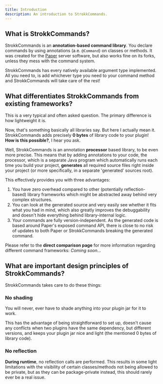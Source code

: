 ```yaml
---
title: Introduction
description: An introduction to StrokkCommands.
---
```


## What is StrokkCommands?
StrokkCommands is an **annotation-based command library**. You declare commands by using annotations (a.e. `@Command`)
on classes or methods. It was created for the [Paper](https://github.com/PaperMC/Paper) server software, but
also works fine on its forks, unless they mess with the command system.

StrokkCommands has every natively available argument type implemented. All you need to, is add whichever
type you need to your command method and StrokkCommands will take care of the rest!

## What differentiates StrokkCommands from existing frameworks?
This is a very typical and often asked question. The primary difference is how lightweight it is.

Now, that's something basically all libraries say. But here I actually mean it. StrokkCommands
adds precisely **0 bytes** of library code to your plugin! **How is this possible?**, I hear you ask.

Well, StrokkCommands is an annotation **processor** based library, to be even more precise.
This means that by adding annotations to your code, the processor, which is a separate Java
program which automatically runs each time you build your project, **generates** all required
source files right inside your project (or more specifically, in a separate 'generated' sources root).

This effectively provides you with three advantages:
1. You have zero overhead compared to other (potentially reflection-based) library frameworks which might
be abstracted away behind very complex structures.
2. You can look at the generated source and very easily see whether it fits what you had in mind, which also
greatly improves the debuggability and doesn't hide everything behind library-internal logic.
3. Your commands are fully version-independent. As the generated code is based around Paper's exposed command API,
there is close to no risk of updates to both Paper or StrokkCommands breaking the generated command.

Please refer to the **direct comparison page** for more information regarding different command frameworks: *Coming soon...*

## What are important design principles of StrokkCommands?
StrokkCommands takes care to do these things:

### No shading
You will never, ever have to shade anything into your plugin jar for it to work.

This has the advantage of being straightforward to set up, doesn't cause any
conflicts when two plugins have the same dependency, but different versions,
and keeps your plugin jar nice and light (the mentioned 0 bytes of library code).

### No reflection
**During runtime**, no reflection calls are performed. This results in some light limitations
with the visibility of certain classes/methods not being allowed to be private, but as they can be
package-private instead, this should rarely ever be a real issue.
